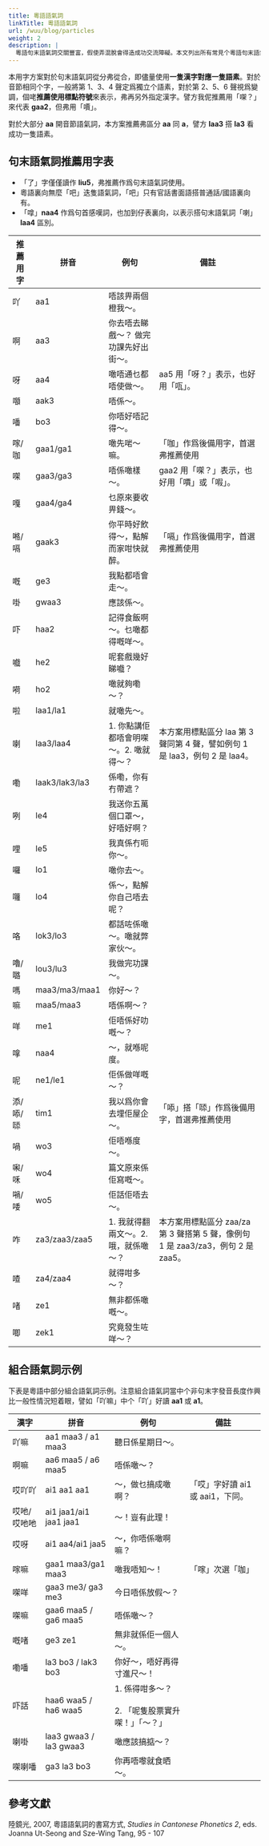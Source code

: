 ```yaml
---
title: 粵語語氣詞
linkTitle: 粵語語氣詞
url: /wuu/blog/particles
weight: 2
description: |
  粵語句末語氣詞交關豐富，假使弄混脫會得造成功交流障礙。本文列出所有常見个粵語句末語氣詞搭推薦寫法，迭能大家好寫規範粵文。
---
```




<Alert title="方案選字原則">
</Alert>



本用字方案對於句末語氣詞從分弗從合，即儘量使用**一隻漢字對應一隻語素**。對於音節相同个字，一般將第 1、3、4 聲定爲獨立个語素，對於第 2、5、6 聲視爲變調，個咾**推薦使用標點符號**來表示，弗再另外指定漢字。譬方我伲推薦用「㗎？」來代表 **gaa2**，但弗用「𠿪」。

對於大部分 **aa** 開音節語氣詞，本方案推薦弗區分 **aa** 同 **a**，譬方 **laa3** 搭 **la3** 看成功一隻語素。


## 句末語氣詞推薦用字表



<Alert title="說明">
</Alert>



- 「了」字僅僅讀作 **liu5**，弗推薦作爲句末語氣詞使用。
- 粵語裏向無麼「吧」迭隻語氣詞，「吧」只有官話書面語搭普通話/國語裏向有。
- 「嗱」**naa4** 作爲句首感嘆詞，也加到仔表裏向，以表示搭句末語氣詞「喇」**laa4** 區別。
  

| 推薦用字 | 拼音           | 例句                                   | 備註                                                                             |
| -------- | -------------- | -------------------------------------- | -------------------------------------------------------------------------------- |
| 吖       | aa1            | 唔該畀兩個橙我～。                     |                                                                                  |
| 啊       | aa3            | 你去唔去睇戲～？ 做完功課先好出街～。  |                                                                                  |
| 呀       | aa4            | 噉唔通乜都唔使做～。                   | aa5 用「呀？」表示，也好用「咓」。                                               |
| 𡅅       | aak3           | 唔係～。                               |                                                                                  |
| 噃       | bo3            | 你唔好唔記得～。                       |                                                                                  |
| 𠺢/咖    | gaa1/ga1       | 噉先啱～嘛。                           | 「咖」作爲後備用字，首選弗推薦使用                                               |
| 㗎       | gaa3/ga3       | 唔係噉樣～。                           | gaa2 用「㗎？」表示，也好用「𠿪」或「㗇」。                                      |
| 嘎       | gaa4/ga4       | 乜原來要收畀錢～。                     |                                                                                  |
| 𠺝/嗝    | gaak3          | 你平時好飲得～，點解而家咁快就醉。     | 「嗝」作爲後備用字，首選弗推薦使用                                               |
| 嘅       | ge3            | 我點都唔會走～。                       |                                                                                  |
| 啩       | gwaa3          | 應該係～。                             |                                                                                  |
| 吓       | haa2           | 記得食飯啊～。乜噉都得嘅咩～。         |                                                                                  |
| 嚱       | he2            | 呢套戲幾好睇嚱？                       |                                                                                  |
| 嗬       | ho2            | 噉就夠嘞～？                           |                                                                                  |
| 啦       | laa1/la1       | 就噉先～。                             |                                                                                  |
| 喇       | laa3/laa4      | 1. 你點講佢都唔會明㗎～。2. 噉就得～？ | 本方案用標點區分 laa 第 3 聲同第 4 聲，譬如例句 1 是 laa3，例句 2 是 laa4。      |
| 嘞       | laak3/lak3/la3 | 係嘞，你有冇帶遮？                     |                                                                                  |
| 咧       | le4            | 我送你五萬個口罩～，好唔好啊？         |                                                                                  |
| 哩       | le5            | 我真係冇呃你～。                       |                                                                                  |
| 囉       | lo1            | 噉你去～。                             |                                                                                  |
| 囖       | lo4            | 係～，點解你自己唔去呢？               |                                                                                  |
| 咯       | lok3/lo3       | 都話咗係噉～。噉就弊家伙～。           |                                                                                  |
| 嚕/𡀔    | lou3/lu3       | 我做完功課～。                         |                                                                                  |
| 嗎       | maa3/ma3/maa1  | 你好～？                               |                                                                                  |
| 嘛       | maa5/maa3      | 唔係啊～？                             |                                                                                  |
| 咩       | me1            | 佢唔係好叻嘅～？                       |                                                                                  |
| 嗱       | naa4           | ～，就喺呢度。                         |                                                                                  |
| 呢       | ne1/le1        | 佢係做咩嘅～？                         |                                                                                  |
| 添/㖭/𠻹 | tim1           | 我以爲你會去埋佢屋企～。               | 「㖭」搭「𠻹」作爲後備用字，首選弗推薦使用                                       |
| 喎       | wo3            | 佢唔喺度～。                           |                                                                                  |
| 啝/咊    | wo4            | 篇文原來係佢寫嘅～。                   |                                                                                  |
| 𡁜/唩    | wo5            | 佢話佢唔去～。                         |                                                                                  |
| 咋       | za3/zaa3/zaa5  | 1. 我就得翻兩文～。2. 哦，就係噉～？   | 本方案用標點區分 zaa/za 第 3 聲搭第 5 聲，像例句 1 是 zaa3/za3，例句 2 是 zaa5。 |
| 喳       | za4/zaa4       | 就得咁多～？                           |                                                                                  |
| 啫       | ze1            | 無非都係噉嘅～。                       |                                                                                  |
| 唧       | zek1           | 究竟發生咗咩～？                       |                                                                                  |

## 組合語氣詞示例



<Alert title="說明">
</Alert>



下表是粵語中部分組合語氣詞示例。注意組合語氣詞當中个非句末字發音長度作興比一般性情況短着眼，譬如「吖嘛」中个「吖」好讀 **aa1** 或 **a1**。


| 漢字        | 拼音                   | 例句                                                    | 備註                             |
| ----------- | ---------------------- | ------------------------------------------------------- | -------------------------------- |
| 吖嘛        | aa1 maa3 / a1 maa3     | 聽日係星期日～。                                        |                                  |
| 啊嘛        | aa6 maa5 / a6 maa5     | 唔係噉～？                                              |                                  |
| 哎吖吖      | ai1 aa1 aa1            | ～，做乜搞成噉啊？                                      | 「哎」字好讀 ai1 或 aai1，下同。 |
| 哎吔/哎吔吔 | ai1 jaa1/ai1 jaa1 jaa1 | ～！豈有此理！                                          |                                  |
| 哎呀        | ai1 aa4/ai1 jaa5       | ～，你唔係噉啊嘛？                                      |                                  |
| 𠺢嘛        | gaa1 maa3/ga1 maa3     | 噉我唔知～！                                            | 「𠺢」次選「咖」                 |
| 㗎咩        | gaa3 me3/ ga3 me3      | 今日唔係放假～？                                        |                                  |
| 㗎嘛        | gaa6 maa5 / ga6 maa5   | 唔係噉～？                                              |                                  |
| 嘅啫        | ge3 ze1                | 無非就係佢一個人～。                                    |                                  |
| 嘞噃        | la3 bo3 / lak3 bo3     | 你好～，唔好再得寸進尺～！                              |                                  |
| 吓話        | haa6 waa5 / ha6 waa5   | 1. 係得咁多～？<br><br> 2. 「呢隻股票實升㗎！」「～？」 |                                  |
| 喇啩        | laa3 gwaa3 / la3 gwaa3 | 噉應該搞掂～？                                          |                                  |
| 㗎喇噃      | ga3 la3 bo3            | 你再唔嚟就食晒～。                                      |                                  |

## 參考文獻

陸鏡光, 2007, 粵語語氣詞的書寫方式, _Studies in Cantonese Phonetics 2_, eds. Joanna Ut-Seong and Sze-Wing Tang, 95 - 107
